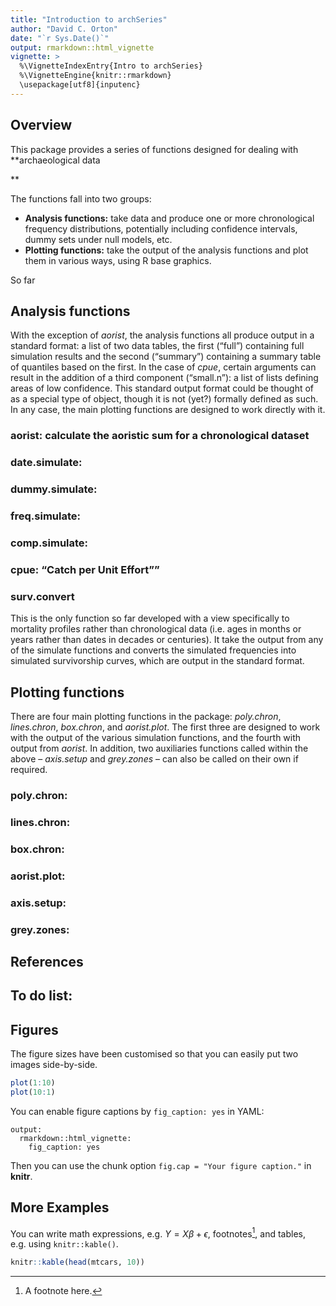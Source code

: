 ```yaml
---
title: "Introduction to archSeries"
author: "David C. Orton"
date: "`r Sys.Date()`"
output: rmarkdown::html_vignette
vignette: >
  %\VignetteIndexEntry{Intro to archSeries}
  %\VignetteEngine{knitr::rmarkdown}
  \usepackage[utf8]{inputenc}
---
```


## Overview

This package provides a series of functions designed for dealing with **archaeological data

** 

The functions fall into two groups:

* **Analysis functions:** take data and produce one or more chronological frequency distributions, potentially including confidence intervals, dummy sets under null models, etc.
* **Plotting functions:** take the output of the analysis functions and plot them in various ways, using R base graphics.

So far

## Analysis functions

With the exception of *aorist*, the analysis functions all produce output in a standard format: a list of two data tables, the first ("full") containing full simulation results and the second ("summary") containing a summary table of quantiles based on the first. In the case of *cpue*, certain arguments can result in the addition of a third component ("small.n"): a list of lists defining areas of low confidence. This standard output format could be thought of as a special type of object, though it is not (yet?) formally defined as such. In any case, the main plotting functions are designed to work directly with it.

### aorist: calculate the aoristic sum for a chronological dataset

### date.simulate: 

### dummy.simulate:

### freq.simulate:

### comp.simulate:

### cpue: "Catch per Unit Effort""

### surv.convert
This is the only function so far developed with a view specifically to mortality profiles rather than chronological data (i.e. ages in months or years rather than dates in decades or centuries). It take the output from any of the simulate functions and converts the simulated frequencies into simulated survivorship curves, which are output in the standard format.

## Plotting functions
There are four main plotting functions in the package: *poly.chron*, *lines.chron*, *box.chron*, and *aorist.plot*. The first three are designed to work with the output of the various simulation functions, and the fourth with output from *aorist*. In addition, two auxiliaries functions called within the above -- *axis.setup* and *grey.zones* -- can also be called on their own if required.

### poly.chron:

### lines.chron: 

### box.chron: 

### aorist.plot:

### axis.setup:

### grey.zones:

## References

## To do list:

## Figures

The figure sizes have been customised so that you can easily put two images side-by-side. 

```r
plot(1:10)
plot(10:1)
```

You can enable figure captions by `fig_caption: yes` in YAML:

    output:
      rmarkdown::html_vignette:
        fig_caption: yes

Then you can use the chunk option `fig.cap = "Your figure caption."` in **knitr**.

## More Examples

You can write math expressions, e.g. $Y = X\beta + \epsilon$, footnotes^[A footnote here.], and tables, e.g. using `knitr::kable()`.

```r
knitr::kable(head(mtcars, 10))
```

